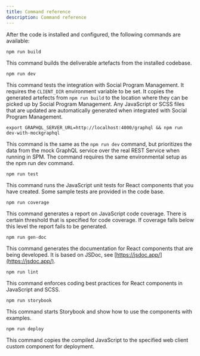 ```yaml
---
title: Command reference
description: Command reference
---
```


After the code is installed and configured, the following commands are available:

```
npm run build
```

This command builds the deliverable artefacts from the installed codebase.

```
npm run dev
```

This command tests the integration with Social Program Management. It requires the `CLIENT_DIR` environment variable to be set.
It copies the generated artefects from `npm run build` to the location where they can be picked up by Social Program Management.
Any JavaScript or SCSS files that are updated are automatically generated when integrated with Social Program Management.

```
export GRAPHQL_SERVER_URL=http://localhost:4000/graphql && npm run dev-with-mockgraphql
```

This command is the same as the `npm run dev` command, but prioritizes the data from the mock GraphQL service over the real REST Service when running in SPM. The command requires the same environmental setup as the npm run dev command.

```
npm run test
```

This command runs the JavaScript unit tests for React components that you have created. Some sample tests are provided in the code base.

```
npm run coverage
```

This command generates a report on JavaScript code coverage. There is certain threshold that is specified for code coverage. If coverage falls below this level the report fails to be generated.

```
npm run gen-doc
```

This command generates the documentation for React components that are being developed. It is based on JSDoc, see [https://jsdoc.app/](https://jsdoc.app/).

```
npm run lint
```

This command enforces coding best practices for React components in JavaScript and SCSS.

```
npm run storybook
```

This command starts Storybook and show how to use the components with examples.

```
npm run deploy
```

This command copies the compiled JavaScript to the specified web client custom component for deployment.